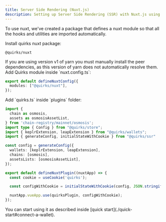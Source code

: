 ```yaml
---
title: Server Side Rendering (Nuxt.js)
description: Setting up Server Side Rendering (SSR) with Nuxt.js using the @quirks/nuxt module.
---
```


To use nuxt, we've created a package that defines a nuxt module so that all the
hooks and utilities are imported automatically.

<Steps>
  <Step>
    Install quirks nuxt package:

```package-install
@quirks/nuxt
```

<Callout type="warn">
  If you are using version v1 of yarn you must manually install the peer
  dependencies, as this version of yarn does not automatically resolve them.
</Callout>

  </Step>
  <Step>
Add Quirks module inside `nuxt.config.ts`:

```ts title="nuxt.config.ts"
export default defineNuxtConfig({
  modules: ["@quirks/nuxt"],
});
```

  </Step>
  <Step>
Add `quirks.ts` inside `plugins` folder:

```ts title="/plugins/quirks.ts"
import {
  chain as osmosis,
  assets as osmosisAssetList,
} from 'chain-registry/mainnet/osmosis';
import type { Config } from "@quirks/store";
import { keplrExtension, leapExtension } from "@quirks/wallets";
import { generateConfig, initialStateWithCookie } from "@quirks/ssr"

const config = generateConfig({
  wallets: [keplrExtension, leapExtension],
  chains: [osmosis],
  assetsLists: [osmosisAssetList],
});

export default defineNuxtPlugin((nuxtApp) => {
  const cookie = useCookie('quirks');

  const configWithCookie = initialStateWithCookie(config, JSON.stringify(cookie.value))

  nuxtApp.vueApp.use(quirksPlugin, configWithCookie);
});
```

  </Step>
  <Step>
  You can start using it as described inside [quick start](./quick-start#connect-a-wallet).
  </Step>
</Steps>
